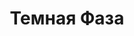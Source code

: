 ---
slug: temnay-faza
link: /projects/temnay-faza/
category: 'projects'
title: Темная Фаза
publicData: Sep 11th 2020
pagesCount: 11
pages: 
    - page:
        - image: ../../assets/images/projects/project-30-temnay-faza/temnay-faza-0.png
        - title: Главная,
    - page:
        - image: ../../assets/images/projects/project-30-temnay-faza/temnay-faza-1.png
        - title: Бекстейдж,
    - page:
        - image: ../../assets/images/projects/project-30-temnay-faza/temnay-faza-2.png
        - title: Бекстейдж 1,
    - page:
        - image: ../../assets/images/projects/project-30-temnay-faza/temnay-faza-3.png
        - title: Магазин,
    - page:
        - image: ../../assets/images/projects/project-30-temnay-faza/temnay-faza-4.png
        - title: Товар,
    - page:
        - image: ../../assets/images/projects/project-30-temnay-faza/temnay-faza-5.png
        - title: Новости,
    - page:
        - image: ../../assets/images/projects/project-30-temnay-faza/temnay-faza-6.png
        - title: Новость,
    - page:
        - image: ../../assets/images/projects/project-30-temnay-faza/temnay-faza-7.png
        - title: Форум,
    - page:
        - image: ../../assets/images/projects/project-30-temnay-faza/temnay-faza-8.png
        - title: Оформление 1,
    - page:
        - image: ../../assets/images/projects/project-30-temnay-faza/temnay-faza-9.png
        - title: Оформление 2,
    - page:
        - image: ../../assets/images/projects/project-30-temnay-faza/temnay-faza-10.png
        - title: Оформление 3
sortIdx: 30
---